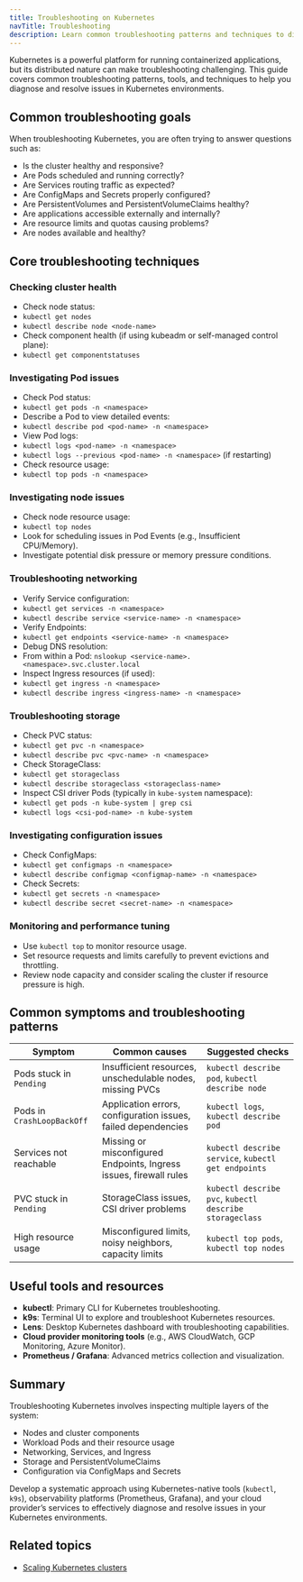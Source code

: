 ```yaml
---
title: Troubleshooting on Kubernetes
navTitle: Troubleshooting
description: Learn common troubleshooting patterns and techniques to diagnose and resolve issues in Kubernetes environments.
---
```


Kubernetes is a powerful platform for running containerized applications, but its distributed nature can make troubleshooting challenging. This guide covers common troubleshooting patterns, tools, and techniques to help you diagnose and resolve issues in Kubernetes environments.

## Common troubleshooting goals

When troubleshooting Kubernetes, you are often trying to answer questions such as:

- Is the cluster healthy and responsive?
- Are Pods scheduled and running correctly?
- Are Services routing traffic as expected?
- Are ConfigMaps and Secrets properly configured?
- Are PersistentVolumes and PersistentVolumeClaims healthy?
- Are applications accessible externally and internally?
- Are resource limits and quotas causing problems?
- Are nodes available and healthy?

## Core troubleshooting techniques

### Checking cluster health

- Check node status:
- `kubectl get nodes`
- `kubectl describe node <node-name>`
- Check component health (if using kubeadm or self-managed control plane):
- `kubectl get componentstatuses`

### Investigating Pod issues

- Check Pod status:
- `kubectl get pods -n <namespace>`
- Describe a Pod to view detailed events:
- `kubectl describe pod <pod-name> -n <namespace>`
- View Pod logs:
- `kubectl logs <pod-name> -n <namespace>`
- `kubectl logs --previous <pod-name> -n <namespace>` (if restarting)
- Check resource usage:
- `kubectl top pods -n <namespace>`

### Investigating node issues

- Check node resource usage:
- `kubectl top nodes`
- Look for scheduling issues in Pod Events (e.g., Insufficient CPU/Memory).
- Investigate potential disk pressure or memory pressure conditions.

### Troubleshooting networking

- Verify Service configuration:
- `kubectl get services -n <namespace>`
- `kubectl describe service <service-name> -n <namespace>`
- Verify Endpoints:
- `kubectl get endpoints <service-name> -n <namespace>`
- Debug DNS resolution:
- From within a Pod: `nslookup <service-name>.<namespace>.svc.cluster.local`
- Inspect Ingress resources (if used):
- `kubectl get ingress -n <namespace>`
- `kubectl describe ingress <ingress-name> -n <namespace>`

### Troubleshooting storage

- Check PVC status:
- `kubectl get pvc -n <namespace>`
- `kubectl describe pvc <pvc-name> -n <namespace>`
- Check StorageClass:
- `kubectl get storageclass`
- `kubectl describe storageclass <storageclass-name>`
- Inspect CSI driver Pods (typically in `kube-system` namespace):
- `kubectl get pods -n kube-system | grep csi`
- `kubectl logs <csi-pod-name> -n kube-system`

### Investigating configuration issues

- Check ConfigMaps:
- `kubectl get configmaps -n <namespace>`
- `kubectl describe configmap <configmap-name> -n <namespace>`
- Check Secrets:
- `kubectl get secrets -n <namespace>`
- `kubectl describe secret <secret-name> -n <namespace>`

### Monitoring and performance tuning

- Use `kubectl top` to monitor resource usage.
- Set resource requests and limits carefully to prevent evictions and throttling.
- Review node capacity and consider scaling the cluster if resource pressure is high.

## Common symptoms and troubleshooting patterns

| Symptom | Common causes | Suggested checks |
|---------|---------------|------------------|
| Pods stuck in `Pending` | Insufficient resources, unschedulable nodes, missing PVCs | `kubectl describe pod`, `kubectl describe node` |
| Pods in `CrashLoopBackOff` | Application errors, configuration issues, failed dependencies | `kubectl logs`, `kubectl describe pod` |
| Services not reachable | Missing or misconfigured Endpoints, Ingress issues, firewall rules | `kubectl describe service`, `kubectl get endpoints` |
| PVC stuck in `Pending` | StorageClass issues, CSI driver problems | `kubectl describe pvc`, `kubectl describe storageclass` |
| High resource usage | Misconfigured limits, noisy neighbors, capacity limits | `kubectl top pods`, `kubectl top nodes` |

## Useful tools and resources

- **kubectl**: Primary CLI for Kubernetes troubleshooting.
- **k9s**: Terminal UI to explore and troubleshoot Kubernetes resources.
- **Lens**: Desktop Kubernetes dashboard with troubleshooting capabilities.
- **Cloud provider monitoring tools** (e.g., AWS CloudWatch, GCP Monitoring, Azure Monitor).
- **Prometheus / Grafana**: Advanced metrics collection and visualization.

## Summary

Troubleshooting Kubernetes involves inspecting multiple layers of the system:

- Nodes and cluster components
- Workload Pods and their resource usage
- Networking, Services, and Ingress
- Storage and PersistentVolumeClaims
- Configuration via ConfigMaps and Secrets

Develop a systematic approach using Kubernetes-native tools (`kubectl`, `k9s`), observability platforms (Prometheus, Grafana), and your cloud provider’s services to effectively diagnose and resolve issues in your Kubernetes environments.

## Related topics

- [Scaling Kubernetes clusters](/portal/kubernetes/learn/how-to/scale-kubernetes-clusters)
